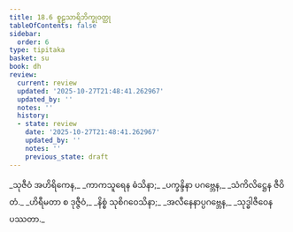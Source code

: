 ```yaml
---
title: 18.6 စူဠသာရိဘိက္ခုဝတ္ထု
tableOfContents: false
sidebar:
  order: 6
type: tipitaka
basket: su
book: dh
review:
  current: review
  updated: '2025-10-27T21:48:41.262967'
  updated_by: ''
  notes: ''
  history:
  - state: review
    date: '2025-10-27T21:48:41.262967'
    updated_by: ''
    notes: ''
    previous_state: draft
---
```



<ReviewStatus review={frontmatter.review} showDetails={true} />

<HypothesisAnnotation frontmatter={frontmatter} />

<DynamicBreadcrumb />

<Division number="244" book="dh" e="ch" v="18" p="48">

<Paragraph number="264" type="verses" book="dh">
_သုဇီဝံ အဟိရိကေန,_  
_ကာကသူရေန ဓံသိနာ;_  
_ပက္ခန္ဒိနာ ပဂဗ္ဘေန,_  
_သံကိလိဋ္ဌေန ဇီဝိတံ._  

</Paragraph>

</Division>
<Division number="245" book="dh" e="ch" v="18" p="49">

<Paragraph number="265" type="verses" book="dh">
_ဟိရီမတာ စ ဒုဇ္ဇီဝံ,_  
_နိစ္စံ သုစိဂဝေသိနာ;_  
_အလီနေနာပ္ပဂဗ္ဘေန,_  
_သုဒ္ဓါဇီဝေန ပဿတာ._
</Paragraph>
</Division>